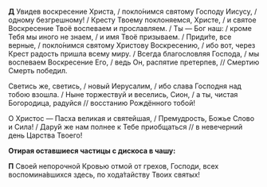 **Д** Увидев воскресение Христа, / покло́нимся святому Господу Иисусу, / одному безгрешному! / Кресту Твоему поклоняемся, Христе, / и святое Воскресение Твоё воспеваем и прославляем. / Ты — Бог наш: / кроме Тебя мы иного не знаем, / и имя Твоё призываем. / Приди́те, все верные, / покло́нимся святому Христову Воскресению, / ибо вот, через Крест радость пришла всему миру. / Всегда благословляя Господа, / мы воспеваем Воскресение Его, / ведь Он, распятие претерпев, // Смертию Смерть победил.

Светись же, светись, / новый Иерусалим, / ибо слава Господня над тобою взошла. / Ныне торжествуй и веселись, Сион, / а ты, чистая Богородица, радуйся // восстанию Рождённого тобой!

О Христос — Пасха великая и святейшая, / Премудрость, Божье Слово и Сила! / Дару́й же нам полнее к Тебе приобщаться // в невечерний день Царства Твоего!

**Отирая оставшиеся частицы с дискоса в чашу:**

**П** Своей непорочной Кровью отмой от грехов, Господи, всех воспомина́вшихся здесь, по хода́тайству Твоих святых!

